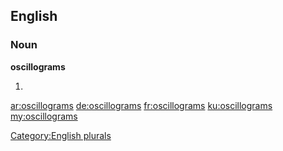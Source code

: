 ==English==

===Noun===
'''oscillograms'''

# {{plural of|oscillogram}}

[[Category:English plurals]]

[[ar:oscillograms]]
[[de:oscillograms]]
[[fr:oscillograms]]
[[ku:oscillograms]]
[[my:oscillograms]]